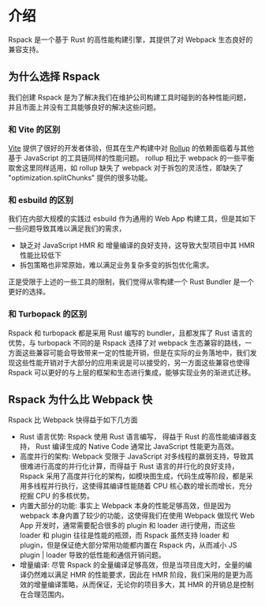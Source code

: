 # 介绍

Rspack 是一个基于 Rust 的高性能构建引擎，其提供了对 Webpack 生态良好的兼容支持。

## 为什么选择 Rspack

我们创建 Rspack 是为了解决我们在维护公司构建工具时碰到的各种性能问题，并且市面上并没有工具能够良好的解决这些问题。

### 和 Vite 的区别

[Vite](https://vitejs.dev/) 提供了很好的开发者体验，但其在生产构建中对 [Rollup](https://rollupjs.org/) 的依赖面临着与其他基于 JavaScript 的工具链同样的性能问题。 rollup 相比于 webpack 的一些平衡取舍这里同样适用，如 rollup 缺失了 webpack 对于拆包的灵活性，即缺失了 "optimization.splitChunks" 提供的很多功能。

### 和 esbuild 的区别

我们在内部大规模的实践过 esbuild 作为通用的 Web App 构建工具，但是其如下一些问题导致其难以满足我们的需求，

- 缺乏对 JavaScript HMR 和 增量编译的良好支持，这导致大型项目中其 HMR 性能比较低下
- 拆包策略也非常原始，难以满足业务复杂多变的拆包优化需求。

正是受限于上述的一些工具的限制，我们觉得从零构建一个 Rust Bundler 是一个更好的选择。

### 和 Turbopack 的区别

Rspack 和 turbopack 都是采用 Rust 编写的 bundler，且都发挥了 Rust 语言的优势，与 turbopack 不同的是 Rspack 选择了对 webpack 生态兼容的路线，一方面这些兼容可能会导致带来一定的性能开销，但是在实际的业务落地中，我们发现这些性能开销对于大部分的应用来说是可以接受的，另一方面这些兼容也使得 Rspack 可以更好的与上层的框架和生态进行集成，能够实现业务的渐进式迁移。

## Rspack 为什么比 Webpack 快

Rspack 比 Webpack 快得益于如下几方面

- Rust 语言优势: Rspack 使用 Rust 语言编写， 得益于 Rust 的高性能编译器支持， Rust 编译生成的 Native Code 通常比 JavaScript 性能更为高效。
- 高度并行的架构: Webpack 受限于 JavaScript 对多线程的羸弱支持，导致其很难进行高度的并行化计算，而得益于 Rust 语言的并行化的良好支持， Rspack 采用了高度并行化的架构，如模块图生成，代码生成等阶段，都是采用多线程并行执行，这使得其编译性能随着 CPU 核心数的增长而增长，充分挖掘 CPU 的多核优势。
- 内置大部分的功能: 事实上 Webpack 本身的性能足够高效，但是因为 webpack 本身内置了较少的功能，这使得我们在使用 Webpack 做现代 Web App 开发时，通常需要配合很多的 plugin 和 loader 进行使用，而这些 loader 和 plugin 往往是性能的瓶颈，而 Rspack 虽然支持 loader 和 plugin，但是保证绝大部分常用功能都内置在 Rspack 内，从而减小 JS plugin | loader 导致的低性能和通信开销问题。
- 增量编译: 尽管 Rspack 的全量编译足够高效，但是当项目庞大时，全量的编译仍然难以满足 HMR 的性能要求，因此在 HMR 阶段，我们采用的是更为高效的增量编译策略，从而保证，无论你的项目多大，其 HMR 的开销总是控制在合理范围内。
